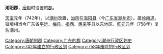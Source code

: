 '''潮阳郡'''，[[唐朝|唐朝]]时设置的[[郡|郡]]。

[[天宝_(唐朝)|天宝]]元年（742年），以[[潮州_(古代)|潮州]]改置，[[治所|治所]]在[[海阳县|海阳县]]（今[[广东省|广东省]][[潮州市|潮州市]]）。属[[岭南道|岭南道]]。辖境相当今广东省[[平远县|平远]]、[[梅县区|梅县]]、[[揭西县|揭西]]、[[惠来县|惠来]]等县以东地区。[[乾元_(唐朝)|乾元]]元年（758年）复名潮州。

{{唐朝行政区划小作品}}
{{DEFAULTSORT:C}}
[[Category:唐朝的郡|Category:唐朝的郡]]
[[Category:广东的郡|Category:广东的郡]]
[[Category:潮州行政区划史|Category:潮州行政区划史]]
[[Category:742年建立的行政区划|Category:742年建立的行政区划]]
[[Category:758年废除的行政区划|Category:758年废除的行政区划]]